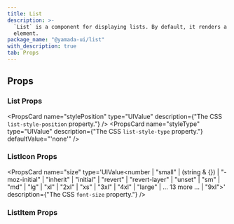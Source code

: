 ```yaml
---
title: List
description: >-
  `List` is a component for displaying lists. By default, it renders a `ul`
  element.
package_name: "@yamada-ui/list"
with_description: true
tab: Props
---
```


## Props

### List Props

<PropsCard
  name="stylePosition"
  type="UIValue<ListStylePosition>"
  description={"The CSS `list-style-position` property."}
/>
<PropsCard
  name="styleType"
  type="UIValue<ListStyleType>"
  description={"The CSS `list-style-type` property."}
  defaultValue="'none'"
/>

### ListIcon Props

<PropsCard
  name="size"
  type='UIValue<number | "small" | (string & {}) | "-moz-initial" | "inherit" | "initial" | "revert" | "revert-layer" | "unset" | "sm" | "md" | "lg" | "xl" | "2xl" | "xs" | "3xl" | "4xl" | "large" | ... 13 more ... | "9xl">'
  description={"The CSS `font-size` property."}
/>

### ListItem Props

